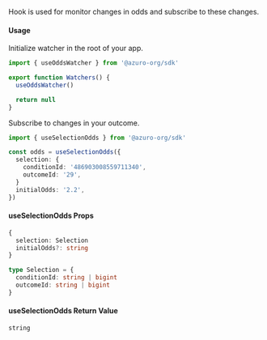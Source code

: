 Hook is used for monitor changes in odds and subscribe to these changes.

#### Usage

Initialize watcher in the root of your app.

```ts
import { useOddsWatcher } from '@azuro-org/sdk'

export function Watchers() {
  useOddsWatcher()

  return null
}
```

Subscribe to changes in your outcome.

```ts
import { useSelectionOdds } from '@azuro-org/sdk'

const odds = useSelectionOdds({
  selection: {
    conditionId: '486903008559711340',
    outcomeId: '29',
  }
  initialOdds: '2.2',
})
```

#### useSelectionOdds Props

```ts
{
  selection: Selection
  initialOdds?: string
}
```

```ts
type Selection = {
  conditionId: string | bigint
  outcomeId: string | bigint
}
```

#### useSelectionOdds Return Value

`string`
